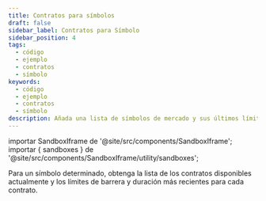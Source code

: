 ```yaml
---
title: Contratos para símbolos
draft: false
sidebar_label: Contratos para Símbolo
sidebar_position: 4
tags:
  - código
  - ejemplo
  - contratos
  - símbolo
keywords:
  - código
  - ejemplo
  - contratos
  - símbolo
description: Añada una lista de símbolos de mercado y sus últimos límites de barrera y duración a su aplicación de trading con este ejemplo de API.
---
```


importar SandboxIframe de '@site/src/components/SandboxIframe';
importar { sandboxes } de '@site/src/components/SandboxIframe/utility/sandboxes';

Para un símbolo determinado, obtenga la lista de los contratos disponibles actualmente y los límites de barrera y duración más recientes para cada contrato.

<SandboxIframe sandbox={sandboxes.contracts_for_symbol}/>
